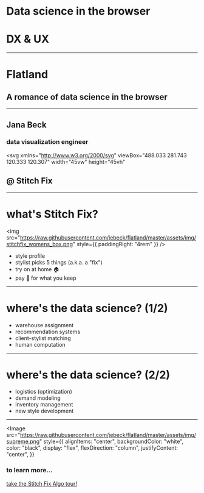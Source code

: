 
# Data science in the browser

# DX & UX

---

# Flatland

## A romance of data science in the browser

---

## Jana Beck

### data visualization engineer

<svg
  xmlns="http://www.w3.org/2000/svg"
  viewBox="488.033 281.743 120.333 120.307"
  width="45vw"
  height="45vh"
>
  <path
    fill="#4ecec9"
    d="M607.707 340.293l-13.164-13.164 11.39-11.39c.878-.88.878-2.303 0-3.182s-2.304-.88-3.183 0l-11.39 11.39-18.373-18.375 11.397-11.397c.88-.88.88-2.303 0-3.182s-2.303-.88-3.182 0l-11.397 11.397-20.015-20.014c-.844-.844-2.338-.844-3.182 0l-19.93 19.93-11.312-11.312c-.88-.88-2.303-.88-3.182 0s-.88 2.303 0 3.182l11.312 11.312-18.39 18.39-11.32-11.32c-.88-.88-2.303-.88-3.182 0s-.88 2.303 0 3.182l11.32 11.32-13.233 13.233c-.42.422-.658.994-.658 1.59s.237 1.17.66 1.592l13.163 13.164-11.388 11.387c-.88.88-.88 2.303 0 3.182.44.438 1.015.658 1.59.658s1.152-.22 1.592-.66l11.387-11.388 18.373 18.373-11.397 11.397c-.88.88-.88 2.303 0 3.182.44.44 1.015.66 1.59.66s1.152-.22 1.592-.66l11.397-11.397 20.016 20.015c.44.44 1.015.66 1.59.66s1.152-.22 1.592-.66l19.93-19.93 11.312 11.312c.44.44 1.015.66 1.59.66s1.152-.22 1.592-.66c.88-.88.88-2.303 0-3.182l-11.312-11.312 18.39-18.39 11.32 11.32c.44.438 1.016.658 1.592.658s1.15-.22 1.59-.66c.88-.878.88-2.302 0-3.18l-11.32-11.32 13.233-13.233c.88-.877.88-2.3 0-3.18zM548.2 287.148l18.424 18.424-18.34 18.34-18.423-18.425 18.34-18.34zm-54.735 54.736l11.643-11.643 11.573 11.574-11.64 11.643-11.575-11.573zm14.755 14.755l13.233-13.235c.88-.88.88-2.303 0-3.182L508.29 327.06l18.39-18.39 18.423 18.423-13.284 13.284c-.88.88-.88 2.303 0 3.182l13.112 13.112-18.34 18.34-18.372-18.373zm40.065-26.365l11.522 11.522-11.693 11.693-11.522-11.522 11.693-11.693zm-.085 66.343l-18.425-18.425 18.34-18.34 18.424 18.426-18.34 18.338zm21.52-21.52l-18.424-18.425 13.284-13.284c.88-.88.88-2.304 0-3.183l-13.113-13.113 18.34-18.34 18.373 18.375-13.232 13.232c-.88.88-.88 2.303 0 3.182l13.164 13.164-18.39 18.39zm21.573-21.573l-11.573-11.573 11.64-11.642 11.574 11.574-11.64 11.64z"
  />
</svg>

## @ Stitch Fix

---

# what's Stitch Fix?

<div style={{display: "flex"}}>

<img
  src="https://raw.githubusercontent.com/jebeck/flatland/master/assets/img/stitchfix_womens_box.png"
  style={{ paddingRight: "4rem" }}
/>

<ul>
<li style={{lineHeight: 1.6}}>style profile</li>

<li style={{ lineHeight: 1.6 }}>stylist picks 5 things (a.k.a. a "fix")</li>

<li style={{ lineHeight: 1.6 }}>try on at home 🏠</li>

<li style={{lineHeight: 1.6}}>pay 💸 for what you keep</li>
</ul>

</div>

---

# where's the data science? (1/2)

- warehouse assignment
- recommendation systems
- client-stylist matching
- human computation

---

# where's the data science? (2/2)

- logistics (optimization)
- demand modeling
- inventory management
- new style development

---

<Image
  src="https://raw.githubusercontent.com/jebeck/flatland/master/assets/img/supreme.png"
  style={{
    alignItems: "center",
    backgroundColor: "white",
    color: "black",
    display: "flex",
    flexDirection: "column",
    justifyContent: "center",
  }}
>

### to learn more...

[take the Stitch Fix Algo tour!](http://algorithms-tour.stitchfix.com/)

</Image>

